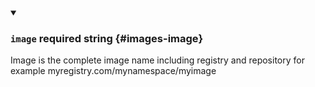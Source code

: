
<details className="config-field" data-expandable="false" open>
<summary>

### `image` <span class="config-field-required" data-required="true">required</span> <span class="config-field-type">string</span> <span class="config-field-default"></span> <span class="config-field-enum"></span> {#images-image}

Image is the complete image name including registry and repository
for example myregistry.com/mynamespace/myimage

</summary>



</details>
